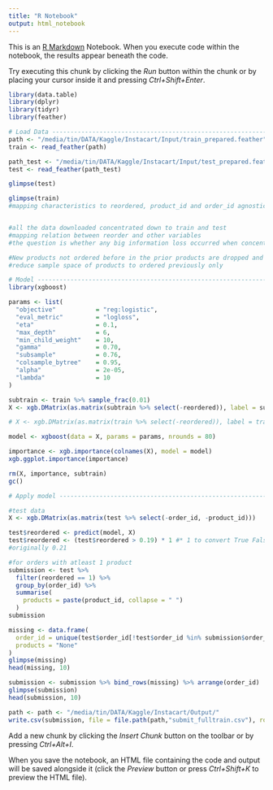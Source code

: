 ```yaml
---
title: "R Notebook"
output: html_notebook
---
```


This is an [R Markdown](http://rmarkdown.rstudio.com) Notebook. When you execute code within the notebook, the results appear beneath the code. 

Try executing this chunk by clicking the *Run* button within the chunk or by placing your cursor inside it and pressing *Ctrl+Shift+Enter*. 

```r
library(data.table)
library(dplyr)
library(tidyr)
library(feather)

# Load Data ---------------------------------------------------------------
path <- "/media/tin/DATA/Kaggle/Instacart/Input/train_prepared.feather"
train <- read_feather(path)

path_test <- "/media/tin/DATA/Kaggle/Instacart/Input/test_prepared.feather"
test <- read_feather(path_test)
```

```r
glimpse(test)
```

```r
glimpse(train)
#mapping characteristics to reordered, product_id and order_id agnostic
```

```r

```

```r
#all the data downloaded concentrated down to train and test
#mapping relation between reorder and other variables
#the question is whether any big information loss occurred when concentrated down?

#New products not ordered before in the prior products are dropped and not considered
#reduce sample space of products to ordered previously only

# Model -------------------------------------------------------------------
library(xgboost)

params <- list(
  "objective"           = "reg:logistic",
  "eval_metric"         = "logloss",
  "eta"                 = 0.1,
  "max_depth"           = 6,
  "min_child_weight"    = 10,
  "gamma"               = 0.70,
  "subsample"           = 0.76,
  "colsample_bytree"    = 0.95,
  "alpha"               = 2e-05,
  "lambda"              = 10
)

subtrain <- train %>% sample_frac(0.01)
X <- xgb.DMatrix(as.matrix(subtrain %>% select(-reordered)), label = subtrain$reordered)

# X <- xgb.DMatrix(as.matrix(train %>% select(-reordered)), label = train$reordered)

model <- xgboost(data = X, params = params, nrounds = 80)

importance <- xgb.importance(colnames(X), model = model)
xgb.ggplot.importance(importance)

rm(X, importance, subtrain)
gc()
```

```r
# Apply model -------------------------------------------------------------

#test data
X <- xgb.DMatrix(as.matrix(test %>% select(-order_id, -product_id)))

test$reordered <- predict(model, X)
test$reordered <- (test$reordered > 0.19) * 1 #* 1 to convert True False to 0 1
#originally 0.21
```

```r
#for orders with atleast 1 product
submission <- test %>%
  filter(reordered == 1) %>%
  group_by(order_id) %>%
  summarise(
    products = paste(product_id, collapse = " ")
  )
submission
```

```r


missing <- data.frame(
  order_id = unique(test$order_id[!test$order_id %in% submission$order_id]),
  products = "None"
)
glimpse(missing)
head(missing, 10)
```

```r
submission <- submission %>% bind_rows(missing) %>% arrange(order_id)
glimpse(submission)
head(submission, 10)
```

```r
path <- path <- "/media/tin/DATA/Kaggle/Instacart/Output/"
write.csv(submission, file = file.path(path,"submit_fulltrain.csv"), row.names = F)

```

Add a new chunk by clicking the *Insert Chunk* button on the toolbar or by pressing *Ctrl+Alt+I*.

When you save the notebook, an HTML file containing the code and output will be saved alongside it (click the *Preview* button or press *Ctrl+Shift+K* to preview the HTML file).
